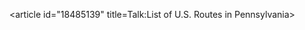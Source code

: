 <article id="18485139" title=Talk:List of U.S. Routes in Pennsylvania>
	<talkpage id="18485139" title="Talk:List of U.S. Routes in Pennsylvania">
{{WikiProject Pennsylvania|class=List|auto=inherit|importance=mid}}
{{U.S. Roads WikiProject|type=US|state=PA|class=List|importance=Mid|needs-map=NA}}
	</talkpage>
</article>